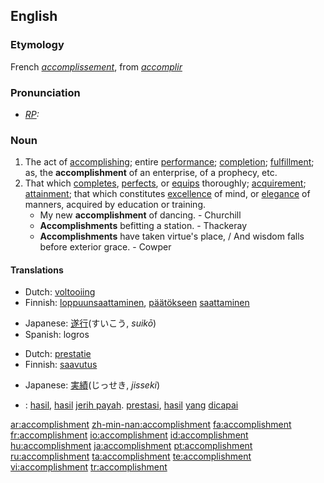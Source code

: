 ==English==

===Etymology===
French ''[[accomplissement]]'', from ''[[accomplir]]''

===Pronunciation===
* ''[[RP]]:'' {{IPA|/əˈkɒmplɪʃmənt/}}

===Noun===
{{en-noun}}

# The act of [[accomplish]]ing; entire [[performance]]; [[completion]]; [[fulfillment]]; as, the '''accomplishment''' of an enterprise, of a prophecy, etc.
# That which [[complete]]s, [[perfect]]s, or [[equip]]s thoroughly; [[acquirement]]; [[attainment]]; that which constitutes [[excellence]] of mind, or [[elegance]] of manners, acquired by education or training.
#* My new '''accomplishment''' of dancing. - Churchill
#* '''Accomplishments''' befitting a station. - Thackeray
#* '''Accomplishments''' have taken virtue's place, / And wisdom falls before exterior grace. - Cowper

====Translations====
{{trans-top|the act of accomplishing}}
*Dutch: [[voltooiing]] {{f}}
*Finnish: [[loppuunsaattaminen]], [[päätökseen]] [[saattaminen]]
{{trans-mid}}
*Japanese: [[遂行]](すいこう, ''suikō'')
*Spanish: logros {{m}}
{{trans-bottom}}

{{trans-top|that which completes}}
*Dutch: [[prestatie]] {{f}}
*Finnish: [[saavutus]]
{{trans-mid}}
*Japanese: [[実績]](じっせき, ''jisseki'')
{{trans-bottom}}

{{checktrans-top}}
{{checktrans-mid}}
*{{ttbc|Indonesian}}: [[hasil]], [[hasil]] [[jerih payah]]. [[prestasi]], [[hasil]] [[yang]] [[capai|dicapai]]
{{checktrans-bottom}}

[[ar:accomplishment]]
[[zh-min-nan:accomplishment]]
[[fa:accomplishment]]
[[fr:accomplishment]]
[[io:accomplishment]]
[[id:accomplishment]]
[[hu:accomplishment]]
[[ja:accomplishment]]
[[pt:accomplishment]]
[[ru:accomplishment]]
[[ta:accomplishment]]
[[te:accomplishment]]
[[vi:accomplishment]]
[[tr:accomplishment]]